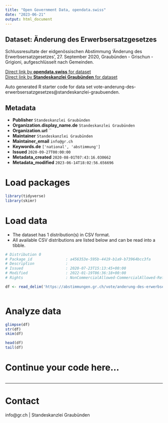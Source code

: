 ```yaml
---
title: "Open Government Data, opendata.swiss"
date: "2023-06-21"
output: html_document
---
```


## Dataset: Änderung des Erwerbsersatzgesetzes

Schlussresultate der eidgenössischen Abstimmung 'Änderung des Erwerbsersatzgesetzes', 27. September 2020, Graubünden - Grischun - Grigioni, aufgeschlüsselt nach Gemeinden.

[Direct link by **opendata.swiss** for dataset](https://opendata.swiss/de/dataset/anderung-des-erwerbsersatzgesetzes)<br>
[Direct link by **Standeskanzlei Graubünden** for dataset](https://abstimmungen.gr.ch/vote/anderung-des-erwerbsersatzgesetzes/data)

Auto generated R starter code for data set vote-anderung-des-erwerbsersatzgesetzes@standeskanzlei-graubuenden.

## Metadata

- **Publisher** `Standeskanzlei Graubünden`
- **Organization.display_name.de** `Standeskanzlei Graubünden`
- **Organization.url** ``
- **Maintainer** `Standeskanzlei Graubünden`
- **Maintainer_email** `info@gr.ch`
- **Keywords.de** `['national', 'abstimmung']`
- **Issued** `2020-09-27T00:00:00`
- **Metadata_created** `2020-08-01T07:43:16.030662`
- **Metadata_modified** `2023-06-14T18:02:56.656696`


# Load packages

```r

library(tidyverse)
library(skimr)

```

# Load data

-   The dataset has 1 distribution(s) in CSV format.
-   All available CSV distributions are listed below and can be read into a tibble.

```r

# Distribution 0
# Package_id               : a456353e-595b-4419-b1a9-b73964bcc3fa
# Description              : 
# Issued                   : 2020-07-23T15:13:45+00:00
# Modified                 : 2022-01-19T06:36:18+00:00
# Rights                   : NonCommercialAllowed-CommercialAllowed-ReferenceRequired

df <- read_delim('https://abstimmungen.gr.ch/vote/anderung-des-erwerbsersatzgesetzes/data-csv')



```

# Analyze data

```r

glimpse(df)
str(df)
skim(df)

head(df)
tail(df)

```

# Continue your code here...

```r

```

------------------------------------------------------------------------

# Contact

info@gr.ch | Standeskanzlei Graubünden
